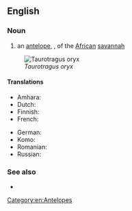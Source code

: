 ==English==

===Noun===
{{en-noun}}

# an [[antelope]], {{taxlink|Taurotragus oryx|species}}, of the [[African]] [[savannah]]

[[Image:Taurotragus oryx.jpg|thumb|''Taurotragus oryx'']]

====Translations====
{{trans-top|antelope}}
* Amhara: {{t|am|ወንደቢ}}
* Dutch: {{t|nl|Kaapse elandantilope|m}}
* Finnish: {{t|fi|hirviantilooppi}}
* French: {{t|fr|antilope canna}}
{{trans-mid}}
* German: {{t|de|Elenantilope}}
* Komo: {{t|xom|shet}}
* Romanian: {{t|ro|antilopă-elan|f}}
* Russian: {{t+|ru|ка́нна|f}}
{{trans-bottom}}

===See also===
* {{pedia|Common Eland}}

[[Category:en:Antelopes]]